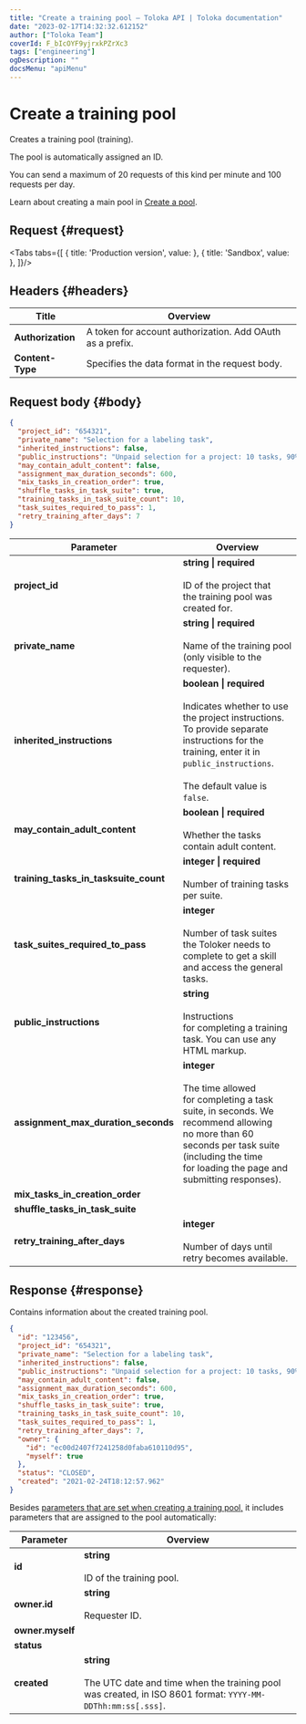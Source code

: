 ```yaml
---
title: "Create a training pool — Toloka API | Toloka documentation"
date: "2023-02-17T14:32:32.612152"
author: ["Toloka Team"]
coverId: F_bIcOYF9yjrxkPZrXc3
tags: ["engineering"]
ogDescription: ""
docsMenu: "apiMenu"
---
```



# Create a training pool

<Announce/>

Creates a training pool (training).

The pool is automatically assigned an ID.

<Note mode="restriction" title="Restriction">

You can send a maximum of 20 requests of this kind per minute and 100 requests per day.

</Note>

<Note mode="note" title="Note">

Learn about creating a main pool in [Create a pool](/docs-new/api/create-pool).

</Note>

## Request {#request}

<Tabs tabs={[
  { title: 'Production version', value: <CreateTrainingList1/> },
  { title: 'Sandbox', value: <CreateTrainingList2/> },
]}/>

## Headers {#headers}

Title | Overview
----- | -----
**Authorization** | A token for account authorization. Add OAuth as a prefix.
**Content-Type** | Specifies the data format in the request body.

## Request body {#body}

```json
{
  "project_id": "654321",
  "private_name": "Selection for a labeling task",
  "inherited_instructions": false,
  "public_instructions": "Unpaid selection for a project: 10 tasks, 90% threshold.",
  "may_contain_adult_content": false,
  "assignment_max_duration_seconds": 600,
  "mix_tasks_in_creation_order": true,
  "shuffle_tasks_in_task_suite": true,
  "training_tasks_in_task_suite_count": 10,
  "task_suites_required_to_pass": 1,
  "retry_training_after_days": 7
}
```

Parameter | Overview
----- | -----
**project_id** | **string \| required**<br/><br/>ID of the project that the training pool was created for.
**private_name** | **string \| required**<br/><br/>Name of the training pool (only visible to the requester).
**inherited_instructions** | **boolean \| required**<br/><br/>Indicates whether to use the project instructions. To provide separate instructions for the training, enter it in `public_instructions`.<br/><br/>The default value is `false`.
**may_contain_adult_content** | **boolean \| required**<br/><br/>Whether the tasks contain adult content.
**training_tasks_in_tasksuite_count** | **integer \| required**<br/><br/>Number of training tasks per suite.
**task_suites_required_to_pass** | **integer**<br/><br/>Number of task suites the Toloker needs to complete to get a skill and access the general tasks.
**public_instructions** | **string**<br/><br/>Instructions for completing a training task. You can use any HTML markup.
**assignment_max_duration_seconds** | **integer**<br/><br/>The time allowed for completing a task suite, in seconds. We recommend allowing no more than 60 seconds per task suite (including the time for loading the page and submitting responses).
**mix_tasks_in_creation_order** | <CreateTrainingTable1/>
**shuffle_tasks_in_task_suite** | <CreateTrainingTable2/>
**retry_training_after_days** | **integer**<br/><br/>Number of days until retry becomes available.

## Response {#response}

Contains information about the created training pool.

```json
{
  "id": "123456",
  "project_id": "654321",
  "private_name": "Selection for a labeling task",
  "inherited_instructions": false,
  "public_instructions": "Unpaid selection for a project: 10 tasks, 90% threshold.",
  "may_contain_adult_content": false,
  "assignment_max_duration_seconds": 600,
  "mix_tasks_in_creation_order": true,
  "shuffle_tasks_in_task_suite": true,
  "training_tasks_in_task_suite_count": 10,
  "task_suites_required_to_pass": 1,
  "retry_training_after_days": 7,
  "owner": {
    "id": "ec00d2407f7241258d0faba610110d95",
    "myself": true
  },
  "status": "CLOSED",
  "created": "2021-02-24T18:12:57.962"
}
```

Besides [parameters that are set when creating a training pool,](#training-param) it includes parameters that are assigned to the pool automatically:

Parameter | Overview
----- | -----
**id** | **string**<br/><br/>ID of the training pool.
**owner.id** | **string**<br/><br/>Requester ID.
**owner.myself** | <CreateTrainingTable3/>
**status** | <CreateTrainingTable4/>
**created** | **string**<br/><br/>The UTC date and time when the training pool was created, in ISO 8601 format: `YYYY-MM-DDThh:mm:ss[.sss]`.

<ContactGuideSupport/>
